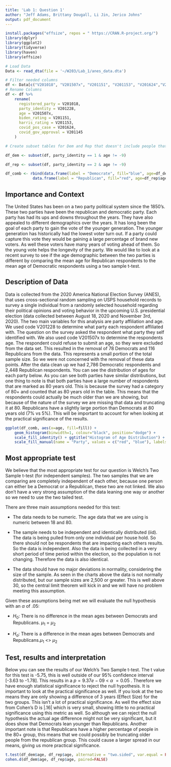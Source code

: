 ```yaml
---
title: 'Lab 1: Question 1'
author: "Jeff Adams, Brittany Dougall, Li Jin, Jerico Johns"
output: pdf_document
---
```


```r
install.packages("effsize", repos = " https://CRAN.R-project.org/")
library(dplyr)
library(ggplot2)
library(tidyverse)
library(haven)
library(effsize)
```

```r
# Load Data
Data <- read_dta(file = '~/W203/Lab_1/anes_data.dta')

# Filter needed columns
df <- Data[c("V201018", "V201507x", "V201151", "V201153", "V201624","V201145", "V201228")]
# Rename Columns
df <- df %>%
    rename(
      registered_party = V201018,
      party_identity = V201228,
      age = V201507x,
      biden_rating = V201151,
      harris_rating = V201153,
      covid_pos_case = V201624,
      covid_gov_approval = V201145
    )

# Create subset tables for Dem and Rep that doesn't include people that didn't fill out age.

df_dem <- subset(df, party_identity == 1 & age != -9)

df_rep <- subset(df, party_identity == 2 & age != -9)

df_comb <- rbind(data.frame(label = "Democrate", fill="blue", age=df_dem$age),
            data.frame(label = "Republican", fill="red", age=df_rep$age))

```


## Importance and Context
The United States has been on a two party political system since the 1850's. These two parties have been the republican
and democratic party. Each party has had its ups and downs throughout the years. They have also appealed to different
demographics over the years. It has long been the goal of each party to gain the vote of the younger generation. The younger generation has historically had the lowest voter turn out. If a party could capture this vote they would be gaining a large percentage of brand new voters. As well these voters have many years of voting ahead of them. So the young vote helps the longevity of the party. We would like to look at a recent survey to see if the age demographic between the two parties is different by comparing the mean age for Republican respondents to the mean age of Democratic respondents using a two sample t-test.


## Description of Data
Data is collected from the 2020 America National Election Survey (ANES), that uses cross-sectional random sampling on USPS household records to survey a single individual from a randomly selected household regarding their political opinions and voting behavior in the upcoming U.S. presidential election (data collected between August 18, 2020 and November 3rd, 2020). The two main variables for this analysis are party affiliation and age. We used code V201228 to determine what party each respondent affiliated with. The question on the survey asked the respondent what party they self identified with. We also used code V201507x to determine the respondents age. The respondent could refuse to submit an age, so they were excluded from the data set. This resulted in the removal of 78 Democrats and 116 Republicans from the data. This represents a small portion of the total sample size. So we were not concerned with the removal of these data points.
After the data clean up we had 2,786 Democratic respondents and 2,448 Republican respondents. You can see the distribution of ages for each party below. As you can see both parties have similar distributions, but one thing to note is that both parties have a large number of respondents that are marked as 80 years old. This is because the survey had a category of 80+ and counted that as 80 years old in the table. This means that the respondents could actually be much older than we are showing, but because of the nature of the survey we are missing that data and truncating it at 80. Republicans have a slightly large portion than Democrats at 80 years old (7% vs 5%). This will be important to account for when looking at the practical significance of the results.

```r

ggplot(df_comb, aes(x=age, fill=fill)) +
    geom_histogram(binwidth=1, colour="black", position="dodge") +
    scale_fill_identity() + ggtitle("Histogram of Age Distribution") +
    scale_fill_manual(name = "Party", values = c("red", "blue"), labels = c("Dem", "Rep")) + theme_classic()


```

## Most appropriate test
We believe that the most appropriate test for our question is Welch’s Two Sample t-test (for independent samples). The two samples that we are comparing are completely independent of each other, because one person can either be a Democrat or a Republican, these two are not linked. We also don't have a very strong assumption of the data leaning one way or another so we need to use the two tailed test.

There are three main assumptions needed for this test:

- The data needs to be numeric. The age data that we are using is numeric between 18 and 80. 

- The sample needs to be independent and identically distributed (iid). The data is being pulled from only one individual per house hold. So there should not be respondents that are impacting each others results. So the data is independent. Also the data is being collected in a very short period of time period within the election, so the population is not changing. Therefore the data is also identical. 

- The data should have no major deviations in normality, considering the size of the sample. As seen in the charts above the data is not normally distributed, but our sample sizes are 2,500 or greater. This is well above 30, so the central limit theorem will kick in and we will have no problem meeting this assumption. 

Given these assumptions being met we will evaluate the null hypothesis with an $\alpha$ of .05:

- $H_{0}$: There is no difference in the mean ages between Democrats and Republicans. $\mu_{1}$ = $\mu_{2}$

- $H_{a}$: There is a difference in the mean ages between Democrats and Republicans.$\mu_{1}$ <> $\mu_{2}$


## Test, results and interpretation
Below you can see the results of our Welch’s Two Sample t-test. The t value for this test is -5.75, this is well outside of our 95% confidence interval [-3.63 to -1.78]. This results in a $p = 9.37e-09$ < $\alpha$ $= 0.05$ . Therefore we have enough statistical significance to reject the null hypothesis. 
It is important to look at the practical significance as well. If you look at the two means they are only showing a difference of 3 years (Effect Size) for the two groups. This isn't a lot of practical significance. As well the effect size from Cohen's D is |.16| which is very small, showing little to no practical significance using this metric as well. So although we can reject the null hypothesis the actual age difference might not be very significant, but it does show that Democrats lean younger than Republicans. Another important note is that Republicans have a higher percentage of people in the 80+ group, this means that we could possibly be truncating older people from the republican group. This could cause a larger spread in our means, giving us more practical significance. 

```r

t.test(df_dem$age, df_rep$age, alternative = "two.sided", var.equal = FALSE)
cohen.d(df_dem$age, df_rep$age, paired=FALSE)

```



